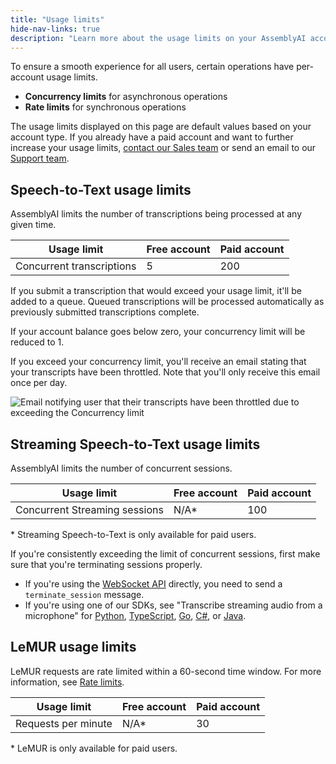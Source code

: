 ```yaml
---
title: "Usage limits"
hide-nav-links: true
description: "Learn more about the usage limits on your AssemblyAI account"
---
```


To ensure a smooth experience for all users, certain operations have per-account usage limits.

- **Concurrency limits** for asynchronous operations
- **Rate limits** for synchronous operations

<Note title="Increasing your usage limits">

The usage limits displayed on this page are default values based on your account type. If you already have a paid account and want to further increase your usage limits, <a href="https://www.assemblyai.com/contact" target="_blank">contact our Sales team</a> or send an email to our [Support team](support@assemblyai.com).

</Note>

## Speech-to-Text usage limits

AssemblyAI limits the number of transcriptions being processed at any given time.

| Usage limit               | Free account | Paid account |
| ------------------------- | ------------ | ------------ |
| Concurrent transcriptions | 5            | 200          |

If you submit a transcription that would exceed your usage limit, it'll be added to a queue. Queued transcriptions will be processed automatically as previously submitted transcriptions complete.

If your account balance goes below zero, your concurrency limit will be reduced to 1.

If you exceed your concurrency limit, you'll receive an email stating that your transcripts have been throttled. Note that you'll only receive this email once per day.

![Email notifying user that their transcripts have been throttled due to exceeding the Concurrency limit](./limit.png)

## Streaming Speech-to-Text usage limits

AssemblyAI limits the number of concurrent sessions.

| Usage limit                   | Free account | Paid account |
| ----------------------------- | ------------ | ------------ |
| Concurrent Streaming sessions | N/A\*        | 100          |

\* Streaming Speech-to-Text is only available for paid users.

<Note title="Properly terminating sessions">

If you're consistently exceeding the limit of concurrent sessions, first make sure that you're terminating sessions properly.

- If you're using the [WebSocket API](https://www.assemblyai.com/docs/api-reference/streaming/realtime) directly, you need to send a `terminate_session` message.
- If you're using one of our SDKs, see "Transcribe streaming audio from a microphone" for [Python](/docs/getting-started/transcribe-streaming-audio-from-a-microphone/python#step-6-close-the-connection), [TypeScript](/docs/getting-started/transcribe-streaming-audio-from-a-microphone/typescript#step-6-disconnect-the-real-time-service), [Go](/docs/getting-started/transcribe-streaming-audio-from-a-microphone/go#step-5-disconnect-the-transcriber), [C#](/docs/getting-started/transcribe-streaming-audio-from-a-microphone/c#step-6-disconnect-the-real-time-service), or [Java](/docs/getting-started/transcribe-streaming-audio-from-a-microphone/java).

</Note>

## LeMUR usage limits

LeMUR requests are rate limited within a 60-second time window. For more information, see [Rate limits](https://www.assemblyai.com/docs/api-reference/overview#rate-limits).

| Usage limit         | Free account | Paid account |
| ------------------- | ------------ | ------------ |
| Requests per minute | N/A\*        | 30           |

\* LeMUR is only available for paid users.
